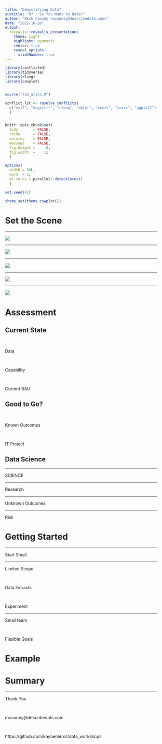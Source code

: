 ```yaml
---
title: "Demystifying Data"
subtitle: "07 - So You Want to Data?"
author: "Mick Cooney <mcooney@describedata.com>"
date: "2022-10-20"
output:
  revealjs::revealjs_presentation:
    theme: night
    highlight: pygments
    center: true
    reveal_options:
      slideNumber: true
---
```


```r
library(conflicted)
library(tidyverse)
library(rlang)
library(cowplot)


source("lib_utils.R")

conflict_lst <- resolve_conflicts(
  c("xml2", "magrittr", "rlang", "dplyr", "readr", "purrr", "ggplot2")
  )


knitr::opts_chunk$set(
  tidy       = FALSE,
  cache      = FALSE,
  warning    = FALSE,
  message    = FALSE,
  fig.height =     8,
  fig.width  =    11
  )

options(
  width = 80L,
  warn  = 1,
  mc.cores = parallel::detectCores()
  )

set.seed(42)

theme_set(theme_cowplot())
```


# Set the Scene

---

![](img/data_new_oil.png)

---

![](img/leeroy.png)

---

![](img/bacon_studio.jpg)

---

![](img/churchill_planning.png)

---

![](img/chemical_brothers.png)


# Assessment

## Current State

\

Data

\

Capability

\

Current BAU


## Good to Go?

\

Known Outcomes

\

IT Project


## Data Science

---

SCIENCE

---

Research

---

Unknown Outcomes

---

Risk


# Getting Started

---

Start Small

---

Limited Scope

\

Data Extracts

\

Experiment

---

Small team

\

Flexible Goals



# Example


# Summary

---

Thank You

\

mcooney@describedata.com

\

https://github.com/kaybenleroll/data_workshops
